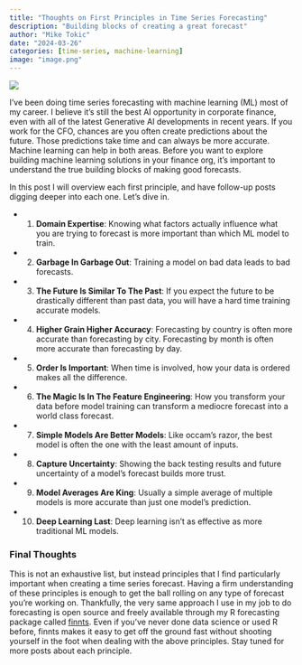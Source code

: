 ```yaml
---
title: "Thoughts on First Principles in Time Series Forecasting"
description: "Building blocks of creating a great forecast"
author: "Mike Tokic"
date: "2024-03-26"
categories: [time-series, machine-learning]
image: "image.png"
---
```


![](./image.png)

I've been doing time series forecasting with machine learning (ML) most of my career. I believe it's still the best AI opportunity in corporate finance, even with all of the latest Generative AI developments in recent years. If you work for the CFO, chances are you often create predictions about the future. Those predictions take time and can always be more accurate. Machine learning can help in both areas. Before you want to explore building machine learning solutions in your finance org, it's important to understand the true building blocks of making good forecasts. 

In this post I will overview each first principle, and have follow-up posts digging deeper into each one. Let's dive in. 

- 1. **Domain Expertise**: Knowing what factors actually influence what you are trying to forecast is more important than which ML model to train.
- 2. **Garbage In Garbage Out**: Training a model on bad data leads to bad forecasts.
- 3. **The Future Is Similar To The Past**: If you expect the future to be drastically different than past data, you will have a hard time training accurate models.  
- 4. **Higher Grain Higher Accuracy**: Forecasting by country is often more accurate than forecasting by city. Forecasting by month is often more accurate than forecasting by day. 
- 5. **Order Is Important**: When time is involved, how your data is ordered makes all the difference. 
- 6. **The Magic Is In The Feature Engineering**: How you transform your data before model training can transform a mediocre forecast into a world class forecast.
- 7. **Simple Models Are Better Models**: Like occam's razor, the best model is often the one with the least amount of inputs.
- 8. **Capture Uncertainty**: Showing the back testing results and future uncertainty of a model's forecast builds more trust.
- 9. **Model Averages Are King**: Usually a simple average of multiple models is more accurate than just one model's prediction. 
- 10. **Deep Learning Last**: Deep learning isn't as effective as more traditional ML models.

### Final Thoughts

This is not an exhaustive list, but instead principles that I find particularly important when creating a time series forecast. Having a firm understanding of these principles is enough to get the ball rolling on any type of forecast you're working on. Thankfully, the very same approach I use in my job to do forecasting is open source and freely available through my R forecasting package called [finnts](https://microsoft.github.io/finnts/index.html). Even if you've never done data science or used R before, finnts makes it easy to get off the ground fast without shooting yourself in the foot when dealing with the above principles. Stay tuned for more posts about each principle. 
